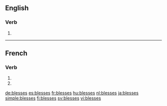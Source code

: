 {{also|blessés}}
==English==

===Verb===
{{head|en|verb form}}

# {{en-third-person singular of|bless}}

----

==French==

===Verb===
{{fr-verb-form}}

# {{conjugation of|blesser||2|s|pres|ind|lang=fr}}
# {{conjugation of|blesser||2|s|pres|sub|lang=fr}}

[[de:blesses]]
[[es:blesses]]
[[fr:blesses]]
[[hu:blesses]]
[[nl:blesses]]
[[ja:blesses]]
[[simple:blesses]]
[[fi:blesses]]
[[sv:blesses]]
[[vi:blesses]]